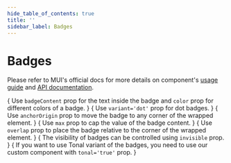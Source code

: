 ```yaml
---
hide_table_of_contents: true
title: ''
sidebar_label: Badges
---
```




<h1 className='!m-0'>Badges</h1>

<div className='template-bg-color' />

Please refer to MUI's official docs for more details on component's [usage guide](https://mui.com/material-ui/react-badge/) and [API documentation](https://mui.com/material-ui/api/badge/).

<Grid container spacing={6}>
  <Grid item xs={12} md={6}>
    <CardSnippet
      title="Basic Badges"
      code={SourceCodeBadgesBasic}
    >
      {
        <Typography className='mbe-6'>
          Use <code>badgeContent</code> prop for the text inside the badge and <code>color</code> prop for different colors of a badge.
        </Typography>
      }
      <BadgesBasic />
    </CardSnippet>
  </Grid>
  <Grid item xs={12} md={6}>
    <CardSnippet
      title="Dot Badges"
      code={SourceCodeBadgesDot}
    >
      {
        <Typography className='mbe-6'>
          Use <code>variant='dot'</code> prop for dot badges.
        </Typography>
      }
      <BadgesDot />
    </CardSnippet>
  </Grid>
  <Grid item xs={12} md={6}>
    <CardSnippet
      title="Badge Alignment"
      code={SourceCodeBadgesAlignment}
    >
      {
        <Typography className='mbe-6'>
          Use <code>anchorOrigin</code> prop to move the badge to any corner of the wrapped element.
        </Typography>
      }
      <BadgesAlignment />
    </CardSnippet>
  </Grid>
  <Grid item xs={12} md={6}>
    <CardSnippet
      title="Maximum Value"
      code={SourceCodeBadgesMaxValue}
    >
      {
        <Typography className='mbe-6'>
          Use <code>max</code> prop to cap the value of the badge content.
        </Typography>
      }
      <BadgesMaxValue />
    </CardSnippet>
  </Grid>
  <Grid item xs={12} md={6}>
    <CardSnippet
      title="Badge Overlap"
      code={SourceCodeBadgesOverlap}
    >
      {
        <Typography className='mbe-6'>
          Use <code>overlap</code> prop to place the badge relative to the corner of the wrapped element.
        </Typography>
      }
      <BadgesOverlap />
    </CardSnippet>
  </Grid>
  <Grid item xs={12} md={6}>
    <CardSnippet
      title="Badge visibility"
      code={SourceCodeBadgesVisibility}
    >
      {
        <Typography className='mbe-6'>
          The visibility of badges can be controlled using <code>invisible</code> prop.
        </Typography>
      }
      <BadgesVisibility />
    </CardSnippet>
  </Grid>
  <Grid item xs={12}>
    <CardSnippet
      title="Custom Tonal Badges"
      code={SourceCodeBadgesTonal}
    >
      {
        <Typography className='mbe-6'>
        If you want to use Tonal variant of the badges, you need to use our custom component with <code>tonal='true'</code> prop.
        </Typography>
      }
      <BadgesTonal />
    </CardSnippet>
  </Grid>
</Grid>